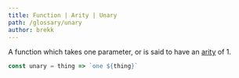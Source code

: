 ```yaml
---
title: Function | Arity | Unary
path: /glossary/unary
author: brekk
---
```



<Def of="Unary" parent="Arity" />

A function which takes one parameter, or is said to have an [arity](/glossary/arity) of 1.

```js
const unary = thing => `one ${thing}`
```
